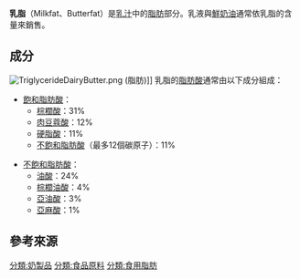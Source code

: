 '''乳脂'''（Milkfat、Butterfat）是[[乳|乳汁]]中的[[脂肪|脂肪]]部分。乳液與[[鮮奶油|鮮奶油]]通常依乳脂的含量來銷售。

==成分==
[[File:TriglycerideDairyButter.png|thumb]] (脂肪)]]
乳脂的[[脂肪酸|脂肪酸]]通常由以下成分組成：
*[[飽和脂肪酸|飽和脂肪酸]]：
**[[棕櫚酸|棕櫚酸]]：31%
**[[肉豆蔻酸|肉豆蔻酸]]：12%
**[[硬脂酸|硬脂酸]]：11%
**[[不飽和脂肪酸|不飽和脂肪酸]]（最多12個碳原子）：11%

*[[不飽和脂肪酸|不飽和脂肪酸]]：
**[[油酸|油酸]]：24%
**[[棕櫚油酸|棕櫚油酸]]：4%
**[[亞油酸|亞油酸]]：3%
**[[亞麻酸|亞麻酸]]：1%

==參考來源==
<references/>

{{乳}}
[[分類:奶製品|分類:奶製品]]
[[分類:食品原料|分類:食品原料]]
[[分類:食用脂肪|分類:食用脂肪]]